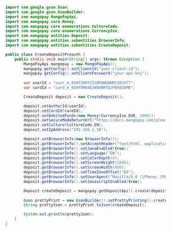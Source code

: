 ```java Java 
import com.google.gson.Gson;
import com.google.gson.GsonBuilder;
import com.mangopay.MangoPayApi;
import com.mangopay.core.Money;
import com.mangopay.core.enumerations.CultureCode;
import com.mangopay.core.enumerations.CurrencyIso;
import com.mangopay.entities.Deposit;
import com.mangopay.entities.subentities.BrowserInfo;
import com.mangopay.entities.subentities.CreateDeposit;

public class CreateDepositPreauth {
    public static void main(String[] args) throws Exception {
        MangoPayApi mangopay = new MangoPayApi();
        mangopay.getConfig().setClientId("your-client-id");
        mangopay.getConfig().setClientPassword("your-api-key");
        
        var userId = "user_m_01HT2NFK7Z2BRQNGNHMY30VVTT";
        var cardId = "card_m_01HY0MA4E2WQ0NRYQJP8X8SXMB";

        CreateDeposit deposit = new CreateDeposit();

        deposit.setAuthorId(userId);
        deposit.setCardId(cardId);
        deposit.setDebitedFunds(new Money(CurrencyIso.EUR, 1000));
        deposit.setSecureModeReturnUrl("https://docs.mangopay.com/please-ignore");
        deposit.setCulture(CultureCode.EN);
        deposit.setIpAddress("192.158.1.38");

        deposit.setBrowserInfo(new BrowserInfo());
        deposit.getBrowserInfo().setAcceptHeader("text/html, application/xhtml+xml, application/xml;q=0.9, /;q=0.8");
        deposit.getBrowserInfo().setJavaEnabled(true);
        deposit.getBrowserInfo().setLanguage("EN");
        deposit.getBrowserInfo().setColorDepth(4);
        deposit.getBrowserInfo().setScreenHeight(1800);
        deposit.getBrowserInfo().setScreenWidth(400);
        deposit.getBrowserInfo().setTimeZoneOffset("60");
        deposit.getBrowserInfo().setUserAgent("Mozilla/5.0 (iPhone; CPU iPhone OS 13_6_1 like Mac OS X) AppleWebKit/605.1.15 (KHTML, like Gecko) Mobile/15E148");
        deposit.getBrowserInfo().setJavascriptEnabled(true);

        Deposit createDeposit = mangopay.getDepositApi().create(deposit, null);
    
        Gson prettyPrint = new GsonBuilder().setPrettyPrinting().create();
        String prettyJson = prettyPrint.toJson(createDeposit);

        System.out.println(prettyJson);
    }
}
```
